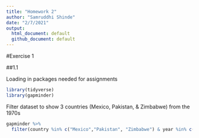 ```yaml
---
title: "Homework 2"
author: "Samruddhi Shinde"
date: "2/7/2021"
output:
  html_document: default
  github_document: default
---
```

#Exercise 1

##1.1 

Loading in packages needed for assignments
```r
library(tidyverse)
library(gapminder)
```

Filter dataset to show 3 countries (Mexico, Pakistan, & Zimbabwe) from the 1970s
```r
gapminder %>%
  filter(country %in% c("Mexico","Pakistan", "Zimbabwe") & year %in% c(1970:1979))
```

